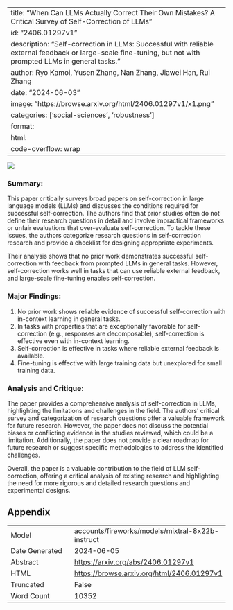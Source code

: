 
---
title: "When Can LLMs Actually Correct Their Own Mistakes? A Critical Survey of Self-Correction of LLMs"
id: "2406.01297v1"
description: "Self-correction in LLMs: Successful with reliable external feedback or large-scale fine-tuning, but not with prompted LLMs in general tasks."
author: Ryo Kamoi, Yusen Zhang, Nan Zhang, Jiawei Han, Rui Zhang
date: "2024-06-03"
image: "https://browse.arxiv.org/html/2406.01297v1/x1.png"
categories: ['social-sciences', 'robustness']
format:
  html:
    code-overflow: wrap
---

![](https://browse.arxiv.org/html/2406.01297v1/x1.png)

### Summary:

This paper critically surveys broad papers on self-correction in large language models (LLMs) and discusses the conditions required for successful self-correction. The authors find that prior studies often do not define their research questions in detail and involve impractical frameworks or unfair evaluations that over-evaluate self-correction. To tackle these issues, the authors categorize research questions in self-correction research and provide a checklist for designing appropriate experiments.

Their analysis shows that no prior work demonstrates successful self-correction with feedback from prompted LLMs in general tasks. However, self-correction works well in tasks that can use reliable external feedback, and large-scale fine-tuning enables self-correction.

### Major Findings:

1. No prior work shows reliable evidence of successful self-correction with in-context learning in general tasks.
2. In tasks with properties that are exceptionally favorable for self-correction (e.g., responses are decomposable), self-correction is effective even with in-context learning.
3. Self-correction is effective in tasks where reliable external feedback is available.
4. Fine-tuning is effective with large training data but unexplored for small training data.

### Analysis and Critique:

The paper provides a comprehensive analysis of self-correction in LLMs, highlighting the limitations and challenges in the field. The authors' critical survey and categorization of research questions offer a valuable framework for future research. However, the paper does not discuss the potential biases or conflicting evidence in the studies reviewed, which could be a limitation. Additionally, the paper does not provide a clear roadmap for future research or suggest specific methodologies to address the identified challenges.

Overall, the paper is a valuable contribution to the field of LLM self-correction, offering a critical analysis of existing research and highlighting the need for more rigorous and detailed research questions and experimental designs.

## Appendix

|          |          |
|----------|----------|
| Model     | accounts/fireworks/models/mixtral-8x22b-instruct       |
| Date Generated     | 2024-06-05       |
| Abstract | [https://arxiv.org/abs/2406.01297v1](https://arxiv.org/abs/2406.01297v1)        |
| HTML     | [https://browse.arxiv.org/html/2406.01297v1](https://browse.arxiv.org/html/2406.01297v1)       |
| Truncated       | False       |
| Word Count       | 10352       |
